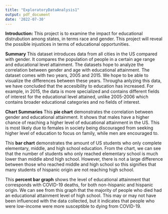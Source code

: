 ---
title: "ExploratoryDataAnalysis1"
output: pdf_document
date: '2022-07-30'
--- 


**Introduction:**
This project is to examine the impact for educational distrubution among states, in terms race and gender. This project will reveal the possible injustices in terms of educational opportunities. 

**Summary**
This dataset introduces data from all cities in the US compared with gender. It compares the population of people in a certain age range and educational level attainment. The datasets hope to analyze the correlation between gender and age with educational attainment. The dataset comes with two years, 2005 and 2015. We hope to be able to visualize the differences between these years. Througha anlyzing this data, we have concluded that the accesibility to education has increased. For example, in 2015, the data is more specialized and contains different fields of interest for the educational level attained, unlike 2005-2006 which contains broader educational categories and no fields of interest. 

**Chart Summaries**
This **pie chart** demonstrates the correlation between gender and educational attainment. It shows that males have a higher chance of reaching a higher level of educational attainment in the US. This is most likely due to females in society being discouraged from seeking higher level of education to focus on family, while men are encouraged to.

This **bar chart** demonstrates the amount of US students who only complete elementary, middle, and high school education. From the chart, we can see that the number of students who only reached elementary school is much lower than middle abnd high school. However, there is not a large difference between those who reached middle and high school so this signifies that many students of hispanic origin are not reaching high school.

This **percent bar graph** shows the level of educational attainment that corresponds with COVID-19 deaths, for both non-hispanic and hispanic origin. We can see from this graph that the majority of people who died had an educational attainment level of high school. This may or may not have been influenced with the data collected, but it indicates that people who were low-income were more susceptible to dying from COVID-19. 






